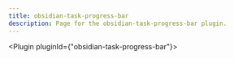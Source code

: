 ---
title: obsidian-task-progress-bar
description: Page for the obsidian-task-progress-bar plugin.
---


<Plugin pluginId={"obsidian-task-progress-bar"}></Plugin>